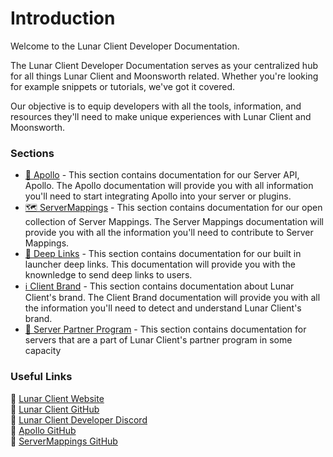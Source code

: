 # Introduction

Welcome to the Lunar Client Developer Documentation.

The Lunar Client Developer Documentation serves as your centralized hub for all things Lunar Client and Moonsworth related.
Whether you're looking for example snippets or tutorials, we've got it covered.

Our objective is to equip developers with all the tools, information, and resources they'll need to make unique experiences with Lunar Client and Moonsworth.

### Sections

- [🌙 Apollo](https://www.lunarclient.dev/apollo/introduction) - This section contains documentation for our Server API, Apollo. The Apollo documentation will provide you with all information you'll need to start integrating Apollo into your server or plugins.
- [🗺️ ServerMappings](https://www.lunarclient.dev/server-mappings/introduction) - This section contains documentation for our open collection of Server Mappings. The Server Mappings documentation will provide you with all the information you'll need to contribute to Server Mappings.
- [🔗 Deep Links](https://lunarclient.dev/deep-links/introduction) - This section contains documentation for our built in launcher deep links. This documentation will provide you with the knownledge to send deep links to users.
- [ℹ️ Client Brand](https://lunarclient.dev/client-brand) - This section contains documentation about Lunar Client's brand. The Client Brand documentation will provide you with all the information you'll need to detect and understand Lunar Client's brand.
- [🤝 Server Partner Program](https://lunarclient.dev/server-partner-program/purchase-webhooks) - This section contains documentation for servers that are a part of Lunar Client's partner program in some capacity

### Useful Links

🔗 [Lunar Client Website](https://www.lunarclient.com/)<br/>
🔗 [Lunar Client GitHub](https://github.com/LunarClient)<br/>
🔗 [Lunar Client Developer Discord](https://discord.gg/3T9Atyb6pf)<br/>
🔗 [Apollo GitHub](https://github.com/LunarClient/Apollo)<br/>
🔗 [ServerMappings GitHub](https://github.com/LunarClient/ServerMappings)
